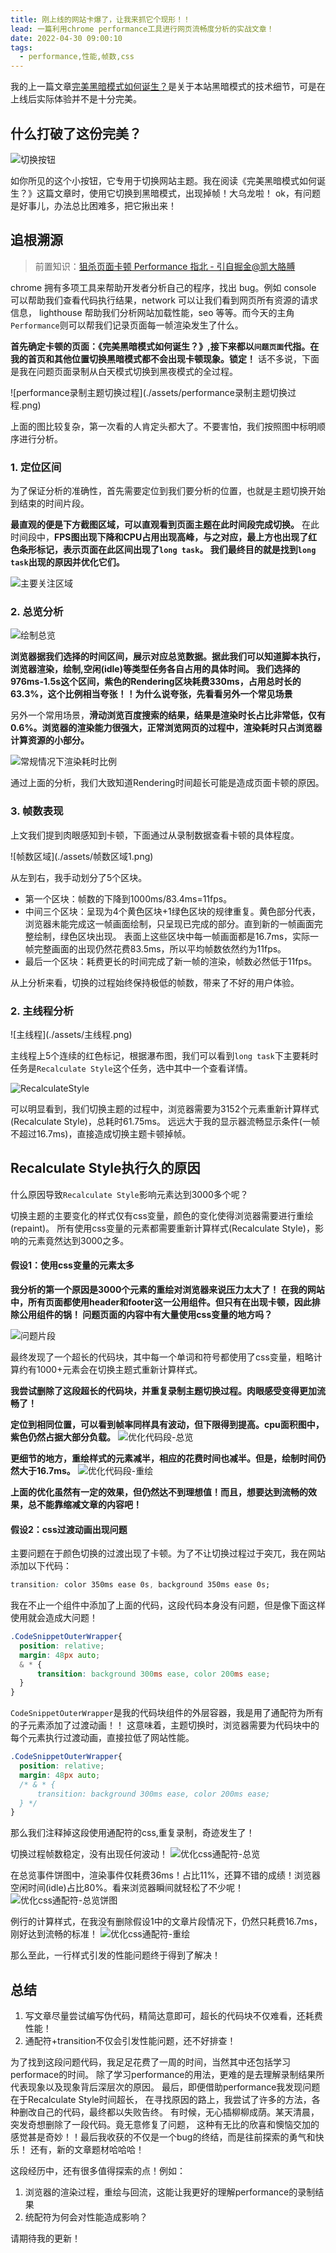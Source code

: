 ```yaml
---
title: 刚上线的网站卡爆了，让我来抓它个现形！！
lead: 一篇利用chrome performance工具进行网页流畅度分析的实战文章！
date: 2022-04-30 09:00:10
tags:
  - performance,性能,帧数,css
---
```


我的上一篇文章[完美黑暗模式如何诞生？](/2022/04/完美黑暗模式如何诞生？)是关于本站黑暗模式的技术细节，可是在上线后实际体验并不是十分完美。

## 什么打破了这份完美？

![切换按钮](./assets/dark.gif)

如你所见的这个小按钮，它专用于切换网站主题。我在阅读《完美黑暗模式如何诞生？》这篇文章时，使用它切换到黑暗模式，出现掉帧！大乌龙啦！
ok，有问题是好事儿，办法总比困难多，把它揪出来！

## 追根溯源

> 前置知识：[狙杀页面卡顿 Performance 指北 - 引自掘金@凯大胳膊](https://juejin.cn/post/6844903651262070791)

chrome 拥有多项工具来帮助开发者分析自己的程序，找出 bug。例如 console 可以帮助我们查看代码执行结果，network 可以让我们看到网页所有资源的请求信息，
lighthouse 帮助我们分析网站加载性能，seo 等等。而今天的主角`Performance`则可以帮我们记录页面每一帧渲染发生了什么。

**首先确定卡顿的页面：《完美黑暗模式如何诞生？》,接下来都以`问题页面`代指。在我的首页和其他位置切换黑暗模式都不会出现卡顿现象。锁定！**
话不多说，下面是我在问题页面录制从白天模式切换到黑夜模式的全过程。

<FullBleed aspectRatio={2.82} >
  ![performance录制主题切换过程](./assets/performance录制主题切换过程.png)
</FullBleed>

上面的图比较复杂，第一次看的人肯定头都大了。不要害怕，我们按照图中标明顺序进行分析。

### 1. 定位区间

为了保证分析的准确性，首先需要定位到我们要分析的位置，也就是主题切换开始到结束的时间片段。

**最直观的便是下方截图区域，可以直观看到页面主题在此时间段完成切换。**
在此时间段中，**FPS图出现下降和CPU占用出现高峰，与之对应，最上方也出现了红色条形标记，表示页面在此区间出现了`long task`。
我们最终目的就是找到`long task`出现的原因并优化它们。**

![主要关注区域](./assets/观察区域.png)

### 2. 总览分析

![绘制总览](./assets/绘制总览.png)

**浏览器据我们选择的时间区间，展示对应总览数据。据此我们可以知道脚本执行，浏览器渲染，绘制,空闲(idle)等类型任务各自占用的具体时间。
我们选择的976ms-1.5s这个区间，紫色的Rendering区块耗费330ms，占用总时长的63.3%，这个比例相当夸张！！为什么说夸张，先看看另外一个常见场景**

另外一个常用场景，**滑动浏览百度搜索的结果，结果是渲染时长占比非常低，仅有0.6%。浏览器的渲染能力很强大，正常浏览网页的过程中，渲染耗时只占浏览器计算资源的小部分。**

![常规情况下渲染耗时比例](./assets/常规情况下渲染耗时比例.png)

通过上面的分析，我们大致知道Rendering时间超长可能是造成页面卡顿的原因。

### 3. 帧数表现

上文我们提到肉眼感知到卡顿，下面通过从录制数据查看卡顿的具体程度。

<FullBleed aspectRatio={9} >
![帧数区域](./assets/帧数区域1.png)
</FullBleed>

从左到右，我手动划分了5个区块。

- 第一个区块：帧数的下降到1000ms/83.4ms=11fps。
- 中间三个区块：呈现为4个黄色区块+1绿色区块的规律重复。黄色部分代表，浏览器未能完成这一帧画面绘制，只呈现已完成的部分。直到新的一帧画面完整绘制，绿色区块出现。
表面上这些区块中每一帧画面都是16.7ms，实际一帧完整画面的出现仍然花费83.5ms，所以平均帧数依然约为11fps。
- 最后一个区块：耗费更长的时间完成了新一帧的渲染，帧数必然低于11fps。

从上分析来看，切换的过程始终保持极低的帧数，带来了不好的用户体验。

### 2. 主线程分析

<FullBleed aspectRatio={7} >
![主线程](./assets/主线程.png)
</FullBleed>

主线程上5个连续的红色标记，根据瀑布图，我们可以看到`long task`下主要耗时任务是`Recalculate Style`这个任务，选中其中一个查看详情。

![RecalculateStyle](./assets/RecalculateStyle.png)

可以明显看到，我们切换主题的过程中，浏览器需要为3152个元素重新计算样式(Recalculate Style)，总耗时61.75ms。
远远大于我的显示器流畅显示条件(一帧不超过16.7ms)，直接造成切换主题卡顿掉帧。

## Recalculate Style执行久的原因

什么原因导致`Recalculate Style`影响元素达到3000多个呢？

切换主题的主要变化的样式仅有css变量，颜色的变化使得浏览器需要进行重绘(repaint)。
所有使用css变量的元素都需要重新计算样式(Recalculate Style)，影响的元素竟然达到3000之多。

#### 假设1：使用css变量的元素太多

**我分析的第一个原因是3000个元素的重绘对浏览器来说压力太大了！
在我的网站中，所有页面都使用header和footer这一公用组件。但只有在出现卡顿，因此排除公用组件的锅！
问题页面的内容中有大量使用css变量的地方吗？**

![问题片段](./assets/问题片段.png)

最终发现了一个超长的代码块，其中每一个单词和符号都使用了css变量，粗略计算约有1000+元素会在切换主题式重新计算样式。

**我尝试删除了这段超长的代码块，并重复录制主题切换过程。肉眼感受变得更加流畅了！**

**定位到相同位置，可以看到帧率同样具有波动，但下限得到提高。cpu面积图中，紫色仍然占据大部分负载。**
![优化代码段-总览](./assets/优化代码段-总览.png)

**更细节的地方，重绘样式的元素减半，相应的花费时间也减半。但是，绘制时间仍然大于16.7ms。**
![优化代码段-重绘](./assets/优化代码段-重绘.png)

**上面的优化虽然有一定的效果，但仍然达不到理想值！而且，想要达到流畅的效果，总不能靠缩减文章的内容吧！**

#### 假设2：css过渡动画出现问题

主要问题在于颜色切换的过渡出现了卡顿。为了不让切换过程过于突兀，我在网站添加以下代码：

```css
transition: color 350ms ease 0s, background 350ms ease 0s;
```

我在不止一个组件中添加了上面的代码，这段代码本身没有问题，但是像下面这样使用就会造成大问题！

```css
.CodeSnippetOuterWrapper{
  position: relative;
  margin: 48px auto;
  & * {
      transition: background 300ms ease, color 200ms ease;
  }
}
```

`CodeSnippetOuterWrapper`是我的代码块组件的外层容器，我是用了通配符为所有的子元素添加了过渡动画！！
这意味着，主题切换时，浏览器需要为代码块中的每个元素执行过渡动画，直接拉低了网站性能。

```css
.CodeSnippetOuterWrapper{
  position: relative;
  margin: 48px auto;
  /* & * {
      transition: background 300ms ease, color 200ms ease;
  } */
}
```
那么我们注释掉这段使用通配符的css,重复录制，奇迹发生了！

切换过程帧数稳定，没有出现任何波动！
![优化css通配符-总览](./assets/优化css通配符-总览.png)

在总览事件饼图中，渲染事件仅耗费36ms！占比11%，还算不错的成绩！浏览器空闲时间(idle)占比80%。看来浏览器瞬间就轻松了不少呢！
![优化css通配符-总览饼图](./assets/优化css通配符-总览饼图.png)

例行的计算样式，在我没有删除假设1中的文章片段情况下，仍然只耗费16.7ms，刚好达到流畅的标准！
![优化css通配符-重绘](./assets/优化css通配符-重绘.png)

那么至此，一行样式引发的性能问题终于得到了解决！

## 总结

1. 写文章尽量尝试编写伪代码，精简达意即可，超长的代码块不仅难看，还耗费性能！
2. 通配符+transition不仅会引发性能问题，还不好排查！

为了找到这段问题代码，我足足花费了一周的时间，当然其中还包括学习performace的时间。
除了学习performance的用法，更难的是去理解录制结果所代表现象以及现象背后深层次的原因。
最后，即便借助performance我发现问题在于Recalculate Style时间超长，
在寻找原因的路上，我尝试了许多的方法，各种删改自己的代码，最终都以失败告终。
有时候，无心插柳柳成荫。某天清晨，突发奇想删除了一段代码。竟无意修复了问题，
这种有无比的欣喜和懊恼交加的感觉甚是奇妙！！最后我收获的不仅是一个bug的终结，而是往前探索的勇气和快乐！
还有，新的文章题材哈哈哈！

这段经历中，还有很多值得探索的点！例如：
1. 浏览器的渲染过程，重绘与回流，这能让我更好的理解performance的录制结果
2. 统配符为何会对性能造成影响？

请期待我的更新！